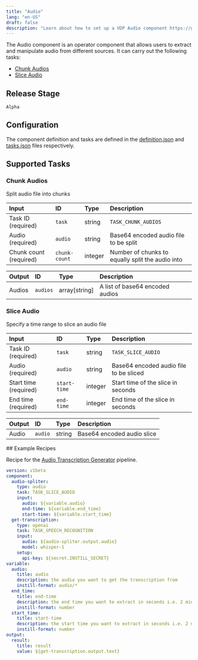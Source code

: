 ```yaml
---
title: "Audio"
lang: "en-US"
draft: false
description: "Learn about how to set up a VDP Audio component https://github.com/instill-ai/instill-core"
---
```


The Audio component is an operator component that allows users to extract and manipulate audio from different sources.
It can carry out the following tasks:
- [Chunk Audios](#chunk-audios)
- [Slice Audio](#slice-audio)

## Release Stage

`Alpha`

## Configuration

The component definition and tasks are defined in the [definition.json](https://github.com/instill-ai/component/blob/main/operator/audio/v0/config/definition.json) and [tasks.json](https://github.com/instill-ai/component/blob/main/operator/audio/v0/config/tasks.json) files respectively.



## Supported Tasks

### Chunk Audios

Split audio file into chunks

<div class="markdown-col-no-wrap" data-col-1 data-col-2>

| Input | ID | Type | Description |
| :--- | :--- | :--- | :--- |
| Task ID (required) | `task` | string | `TASK_CHUNK_AUDIOS` |
| Audio (required) | `audio` | string | Base64 encoded audio file to be split |
| Chunk count (required) | `chunk-count` | integer | Number of chunks to equally split the audio into |
</div>






<div class="markdown-col-no-wrap" data-col-1 data-col-2>

| Output | ID | Type | Description |
| :--- | :--- | :--- | :--- |
| Audios | `audios` | array[string] | A list of base64 encoded audios |
</div>

### Slice Audio

Specify a time range to slice an audio file

<div class="markdown-col-no-wrap" data-col-1 data-col-2>

| Input | ID | Type | Description |
| :--- | :--- | :--- | :--- |
| Task ID (required) | `task` | string | `TASK_SLICE_AUDIO` |
| Audio (required) | `audio` | string | Base64 encoded audio file to be sliced |
| Start time (required) | `start-time` | integer | Start time of the slice in seconds |
| End time (required) | `end-time` | integer | End time of the slice in seconds |
</div>






<div class="markdown-col-no-wrap" data-col-1 data-col-2>

| Output | ID | Type | Description |
| :--- | :--- | :--- | :--- |
| Audio | `audio` | string | Base64 encoded audio slice |
</div>
## Example Recipes

Recipe for the [Audio Transcription Generator](https://instill.tech/instill-ai/pipelines/audio-transcription/playground) pipeline.

```yaml
version: v1beta
component:
  audio-spliter:
    type: audio
    task: TASK_SLICE_AUDIO
    input:
      audio: ${variable.audio}
      end-time: ${variable.end_time}
      start-time: ${variable.start_time}
  get-transcription:
    type: openai
    task: TASK_SPEECH_RECOGNITION
    input:
      audio: ${audio-spliter.output.audio}
      model: whisper-1
    setup:
      api-key: ${secret.INSTILL_SECRET}
variable:
  audio:
    title: audio
    description: the audio you want to get the transcription from
    instill-format: audio/*
  end_time:
    title: end-time
    description: the end time you want to extract in seconds i.e. 2 mins is 120 seconds
    instill-format: number
  start_time:
    title: start-time
    description: the start time you want to extract in seconds i.e. 2 mins is 120 seconds
    instill-format: number
output:
  result:
    title: result
    value: ${get-transcription.output.text}
```
